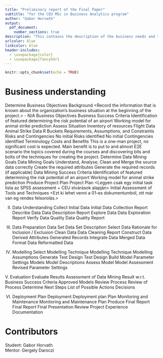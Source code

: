 ```yaml
---
title: "Preliminary report of the Final Paper"
subtitle: "for the CEU MSc in Business Analytics program"
author: "Gabor Horvath"
output: 
  pdf_document:
    number_sections: true
description: "This contains the description of the business needs and the scope of the project, results of the analysis with exhibits, and recommendations for management."
urlcolor: blue
linkcolor: blue
header-includes:
  - \usepackage{color}
  - \usepackage{fancyhdr}
---
```

\pagenumbering{gobble}
\newpage
\pagenumbering{arabic}
\pagestyle{fancy}
\fancyhf{}
\fancyhead[C]{\thetitle}
\fancyfoot[C]{\thepage}
\renewcommand{\footrulewidth}{0.4pt}
```r
knitr::opts_chunk$set(echo = TRUE)
```


# Business understanding

Determine Business Objectives
Background
<Record the information that is known about the organization’s business situation at the beginning of the project.> - N/A
Business Objectives
Business Success Criteria
Identification of featured determining the risk potential of an airport
Working model for animal strike prediction
Assess Situation
Inventory of resources
Flight Data
Animal Strike Data
R
Buckets
Requirements, Assumptions, and Constraints
Risks and Contingencies
No initial Risks identified
No initial Contingencies identified
Terminology
Costs and Benefits
This is a one-man project, no significant cost is expected. Main benefit is to put to and almost E2E scenario the topics covered during the courses and discovering bits and bolts of the techniques for creating the project. 
Determine Data Mining Goals
Data Mining Goals
Understand, Analyse, Clean and Merge the source data correctly
Create the required attributes
Generate the required records (if applicable)
Data Mining Success Criteria
Identification of featured determining the risk potential of an airport
Working model for animal strike prediction
Produce Project Plan
Project Plan
<Legyen csak egy initial task lista az SPSS assessment + CEU elvárások alapján>
<Ez legyen a buckets link mint task kezelő>
Initial Assessment of Tools and Techniques
<Ezt ki lehet venni a 01-es dokumentumból, ott már van eg rendes felsorolás.>

II. Data Understanding
Collect Initial Data
Initial Data Collection Report
Describe Data
Data Description Report
Explore Data
Data Exploration Report
Verify Data Quality
Data Quality Report


III. Data Preparation
Data Set
Data Set Description
Select Data
Rationale for Inclusion / Exclusion
Clean Data
Data Cleaning Report
Construct Data
Derived Attributes
Generated Records
Integrate Data
Merged Data
Format Data
Reformatted Data


IV. Modelling
Select Modelling Technique
Modelling Technique
Modelling Assumptions
Generate Test Design
Test Design
Build Model
Parameter Settings
Models
Model Descriptions
Assess Model
Model Assessment
Revised Parameter Settings

V. Evaluation
Evaluate Results
Assessment of Data Mining Result w.r.t. Business Success Criteria
Approved Models
Review Process
Review of Process
Determine Next Steps
List of Possible Actions
Decisions

VI. Deployment
Plan Deployment
Deployment plan
Plan Monitoring and Maintenance
Monitoring and Maintenance Plan
Produce Final Report
Final Report
Final Presentation
Review Project
Experience Documentation



# Contributors

Student: Gabor Horvath  
Mentor: Gergely Daroczi
